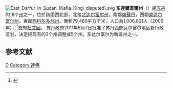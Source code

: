{{noteTA
|1=zh-hans:达尔富尔;zh-hk:達爾富爾;zh-tw:達佛;
}}
[[File:East_Darfur_in_Sudan_(Kafia_Kingi_disputed).svg|right]]
'''东達爾富爾州'''（{{lang-ar|غرب دارفور|}}）是[[苏丹|苏丹]]的18个[[苏丹行政区划|州]]之一，位於該國西北部，北接[[北达尔富尔州|北达尔富尔州]]，南鄰[[南蘇丹|南蘇丹]]，西鄰[[南达尔富尔州|南达尔富尔州]]，東鄰[[西科尔多凡州|西科尔多凡州]]。面积79,460平方千米，人口為1,006,801人（2006年），<ref>{{Cite web |url=http://bevoelkerungsstatistik.de/wg.php?x=&men=gadm&lng=de&dat=32&geo=-188&srt=3npn&col=aohdq |title=World Gazetter |access-date=2011-06-13 |archive-url=https://web.archive.org/web/20121113053839/http://bevoelkerungsstatistik.de/wg.php?x=&men=gadm&lng=de&dat=32&geo=-188&srt=3npn&col=aohdq |archive-date=2012-11-13 |dead-url=yes }}</ref>首府[[杜艾因|杜艾因]]。 苏丹政府2011年6月7日批准了苏丹西部达尔富尔地区新行政区划，决定把现有的3个州调整成5个州。东达尔富尔为新设州之一。

== 参考文献 ==
<div class="references-small">
<references />
</div>
{{苏丹省份}}
{{苏丹小作品}}

[[Category:苏丹州份|D]]
[[Category:達佛|Category:達佛]]